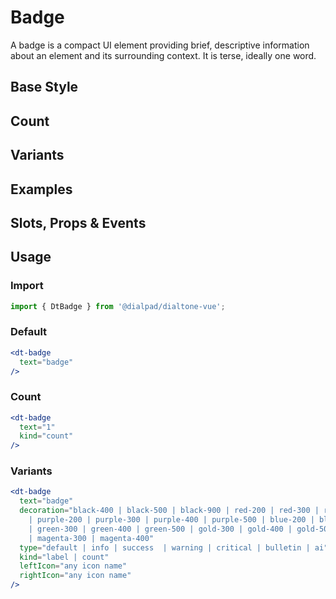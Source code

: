 
# Badge

<Subtitle>
  A badge is a compact UI element providing brief, descriptive information about an element and its surrounding context.
  It is terse, ideally one word.
</Subtitle>

## Base Style

<Canvas>
  <Story id="components-badge--default" />
</Canvas>

## Count

<Canvas>
  <Story id="components-badge--count" />
</Canvas>

## Variants

<Canvas>
  <Story id="components-badge--variants" />
</Canvas>

## Examples

<Canvas>
  <Story id="components-badge--examples" />
</Canvas>

## Slots, Props & Events

<ArgsTable story={PRIMARY_STORY} />

## Usage

### Import

```jsx
import { DtBadge } from '@dialpad/dialtone-vue';
```

### Default

```jsx
<dt-badge
  text="badge"
/>
```

### Count

```jsx
<dt-badge
  text="1"
  kind="count"
/>
```

### Variants

```jsx
<dt-badge
  text="badge"
  decoration="black-400 | black-500 | black-900 | red-200 | red-300 | red-400
    | purple-200 | purple-300 | purple-400 | purple-500 | blue-200 | blue-300 | blue-400
    | green-300 | green-400 | green-500 | gold-300 | gold-400 | gold-500 | magenta-200
    | magenta-300 | magenta-400"
  type="default | info | success  | warning | critical | bulletin | ai"
  kind="label | count"
  leftIcon="any icon name"
  rightIcon="any icon name"
/>
```
